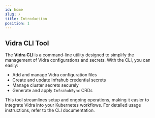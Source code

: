 ```yaml
---
id: home
slug: /
title: Introduction
position: 1
---
```


## Vidra CLI Tool

The **Vidra CLI** is a command-line utility designed to simplify the management of Vidra configurations and secrets. With the CLI, you can easily:

- Add and manage Vidra configuration files
- Create and update Infrahub credential secrets
- Manage cluster secrets securely
- Generate and apply `InfrahubSync` CRDs

This tool streamlines setup and ongoing operations, making it easier to integrate Vidra into your Kubernetes workflows. For detailed usage instructions, refer to the CLI documentation.
